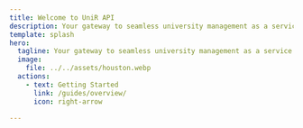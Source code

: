 ```yaml
---
title: Welcome to UniR API
description: Your gateway to seamless university management as a service. Build, integrate, and scale with ease.
template: splash
hero:
  tagline: Your gateway to seamless university management as a service. Build, integrate, and scale with ease.
  image:
    file: ../../assets/houston.webp
  actions:
    - text: Getting Started
      link: /guides/overview/
      icon: right-arrow

---
```


<script type="module">
    inject();
</script>


[//]: # (## Next steps)

[//]: # (<CardGrid stagger>)

[//]: # (	<Card title="Update content" icon="pencil">)

[//]: # (		Edit `src/content/docs/index.mdx` to see this page change.)

[//]: # (	</Card>)

[//]: # (	<Card title="Add new content" icon="add-document">)

[//]: # (		Add Markdown or MDX files to `src/content/docs` to create new pages.)

[//]: # (	</Card>)

[//]: # (	<Card title="Configure your site" icon="setting">)

[//]: # (		Edit your `sidebar` and other config in `astro.config.mjs`.)

[//]: # (	</Card>)

[//]: # (	<Card title="Read the docs" icon="open-book">)

[//]: # (		Learn more in [the Starlight Docs]&#40;https://starlight.astro.build/&#41;.)

[//]: # (	</Card>)

[//]: # (</CardGrid>)
